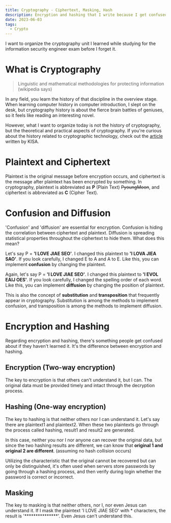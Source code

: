 ```yaml
---
title: Cryptography - Ciphertext, Masking, Hash
description: Encryption and hashing that I write because I get confused
date: 2023-06-03
tags:
  - Crypto
---
```


I want to organize the cryptography unit I learned while studying for the information security engineer exam before I forget it.

# What is Cryptography
> Linguistic and mathematical methodologies for protecting information (wikipedia says)

In any field, you learn the history of that discipline in the overview stage.
When learning computer history in computer introduction, I slept on the desk, but cryptography history is about the fierce brain battles of geniuses, so it feels like reading an interesting novel.

However, what I want to organize today is not the history of cryptography, but the theoretical and practical aspects of cryptography.
If you're curious about the history related to cryptographic technology, check out the [article](https://seed.kisa.or.kr/kisa/intro/EgovHistory.do) written by KISA.

# Plaintext and Ciphertext
Plaintext is the original message before encryption occurs, and ciphertext is the message after plaintext has been encrypted by something.
In cryptography, plaintext is abbreviated as **P** (Plain Text) ~~PyoungMoon~~, and ciphertext is abbreviated as **C** (Cipher Text).

# Confusion and Diffusion
'Confusion' and 'diffusion' are essential for encryption.
Confusion is hiding the correlation between ciphertext and plaintext.
Diffusion is spreading statistical properties throughout the ciphertext to hide them.
What does this mean?

Let's say P = **'I LOVE JIAE SEO'**.
I changed this plaintext to **'I LOVA JIEA SAO'**.
If you look carefully, I changed E to A and A to E. Like this, you can implement **confusion** by changing the plaintext.

Again, let's say P = **'I LOVE JIAE SEO'**.
I changed this plaintext to **'I EVOL EAIJ OES'**.
If you look carefully, I changed the spelling order of each word. Like this, you can implement **diffusion** by changing the position of plaintext.

This is also the concept of **substitution** and **transposition** that frequently appear in cryptography.
Substitution is among the methods to implement confusion, and transposition is among the methods to implement diffusion.

# Encryption and Hashing
Regarding encryption and hashing, there's something people get confused about if they haven't learned it.
It's the difference between encryption and hashing.

## Encryption (Two-way encryption)
The key to encryption is that others can't understand it, but I can.
The original data must be provided timely and intact through the decryption process.

## Hashing (One-way encryption)
The key to hashing is that neither others nor I can understand it.
Let's say there are plaintext1 and plaintext2. When these two plaintexts go through the process called hashing, result1 and result2 are generated.

In this case, neither you nor I nor anyone can recover the original data, but since the two hashing results are different, we can know that **original 1 and original 2 are different**. (assuming no hash collision occurs)

Utilizing the characteristic that the original cannot be recovered but can only be distinguished, it's often used when servers store passwords by going through a hashing process, and then verify during login whether the password is correct or incorrect.

## Masking
The key to masking is that neither others, nor I, nor even Jesus can understand it.
If I mask the plaintext 'I LOVE JIAE SEO' with * characters, the result is '***************'.
Even Jesus can't understand this.

